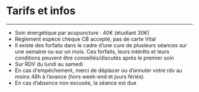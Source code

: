 # Tarifs et infos

---

- Soin énergétique par acupuncture : 40€ (étudiant 30€)
- Règlement espèce chèque CB accepté, pas de carte Vital
- Il existe des forfaits dans le cadre d’une cure de plusieurs séances sur une semaine ou sur un mois. Ces forfaits, leurs intérêts et leurs conditions peuvent être conseillés/discutés après le premier soin
- Sur RDV du lundi au samedi
- En cas d'empêchement, merci de déplacer ou d’annuler votre rdv au moins 48h à l’avance (hors week-end et jours fériés)
- En cas d’absence non excusée, la séance est due
